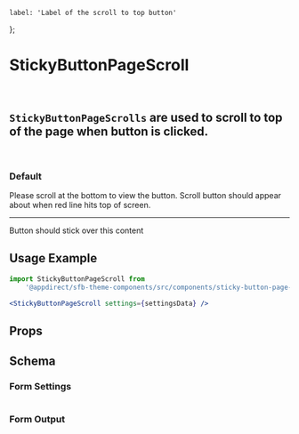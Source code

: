 
    label: 'Label of the scroll to top button'
};

<Meta title="Components/Sticky Button Page Scroll" component={StickyButtonPageScroll} />

# StickyButtonPageScroll
<br />

## `StickyButtonPageScrolls` are used to scroll to top of the page when button is clicked.
<br />

### Default
<Canvas>
    <Story name="Default">
        <div style={{ height: '250vh', position: 'relative' }}>
            <p>
                Please scroll at the bottom to view the button.
                Scroll button should appear about when red line hits top of screen.
            </p>
            <hr
                style={{
                    position: 'absolute',
                    top: '98vh',
                    width: '100%',
                    borderWidth: '0 0 1px 0',
                    borderStyle: 'solid',
                    borderColor: 'red'
                }}
            />
        </div>
        <StickyButtonPageScroll settings={getKnobs(StickyButtonPageScroll.schema().form)} />
        <div style={{ height: '50vh', padding: '10px', background: '#ccc', position: 'relative' }}>
            <p>Button should stick over this content</p>
        </div>
    </Story>
</Canvas>


## Usage Example

<CollapsibleJsonSnippet
    summary="settingsData"
    code={getKnobs(StickyButtonPageScroll.schema().form)}
/>

```jsx
import StickyButtonPageScroll from
    '@appdirect/sfb-theme-components/src/components/sticky-button-page-scroll/StickyButtonPageScroll';

<StickyButtonPageScroll settings={settingsData} />

```

## Props
<ArgsTable of={StickyButtonPageScroll} />

## Schema
### Form Settings
<table>
    <TableContentFromObject obj={scrollTopSettings} />
</table>

### Form Output
<FormOutput code={StickyButtonPageScroll.schema().form} />
